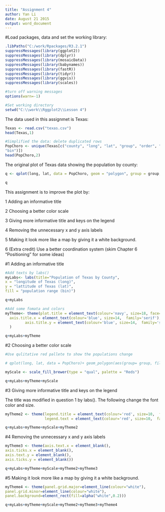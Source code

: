 ---
title: "Assignment 4"
author: Yan Li
date: August 21 2015
output: word_document
---

#Load packages, data and set the working library:

```{r}
.libPaths("C:/work/Rpackages/R3.2.1")
suppressMessages(library(ggplot2))
suppressMessages(library(dplyr))
suppressMessages(library(mosaicData))
suppressMessages(library(babynames))
suppressMessages(library(fastR))
suppressMessages(library(tidyr))
suppressMessages(library(ggvis))
suppressMessages(library(scales))

#turn off warning messages
options(warn=-1)

#Set working directory
setwd("C:\\work\\Rggplot2\\Lesson 4")
```

The data used in this assignmet is Texas:

```{r}
Texas <- read.csv("texas.csv")
head(Texas,1)

#Simplified the data: delete duplicated rows
PopChoro <- unique(Texas[c("county", "long", "lat", "group", "order", "population", 
"bin")])
head(PopChoro,2)

```


The original plot of Texas data showing the population by county:

```{r qplot1, fig.width = 10, fig.height = 8, message=FALSE}
q <- qplot(long, lat, data = PopChoro, geom = "polygon", group = group, fill = bin)

q
```

This assignment is to improve the plot by:

1 Adding an informative title

2 Choosing a better color scale

3 Giving more informative title and keys on     the legend

4 Removing the unnecessary x and y axis labels

5 Making it look more like a map by giving it a white background.

6 (Extra credit) Use a better coordination system (skim Chapter 6 "Positioning" for some ideas)

#1 Adding an informative title

```{r qplot2, fig.width = 10, fig.height = 8, message=FALSE}
#Add texts by labs()
myLabs<- labs(title="Population of Texas by County",
x = "longitude of Texas (long)",
y = "lattitude of Texas (lat)",
fill = "population range (bin)")

q+myLabs

#Add some fomata and colors
myTheme<- theme(plot.title = element_text(colour='navy', size=18, face='bold', family='serif'),
  axis.title.x = element_text(colour='blue', size=14,  family='serif'),
         axis.title.y = element_text(colour='blue', size=14,  family='serif')
  )

q+myLabs+myTheme
```

#2 Choosing a better color scale

```{r qplot3, fig.width = 10, fig.height = 8, message=FALSE}
#Use qulitative red pallete to show the populations change

# qplot(long, lat, data = PopChoro)+ geom_polygon(aes(group= group, fill = bin))+scale_fill_brewer(type = "qual")

myScale <- scale_fill_brewer(type = "qual", palette = "Reds")

q+myLabs+myTheme+myScale
```

#3 Giving more informative title and keys on the legend

The title was modified in question 1 by labs(). The following change the font color and size.

```{r qplot4, fig.width = 10, fig.height = 8, message=FALSE}

myTheme2 <- theme(legend.title = element_text(colour='red', size=10,  family='serif'),
                  legend.text = element_text(colour='red', size=10,  family='serif'))

q+myLabs+myTheme+myScale+myTheme2
```

#4 Removing the unnecessary x and y axis labels

```{r qplot5, fig.width = 10, fig.height = 8, message=FALSE}

myTheme3 <- theme(axis.text.x = element_blank(),
axis.ticks.x = element_blank(),
axis.text.y = element_blank(),
axis.ticks.y = element_blank())

q+myLabs+myTheme+myScale+myTheme2+myTheme3
```

#5 Making it look more like a map by giving it a white background.

```{r qplot6, fig.width = 10, fig.height = 8, message=FALSE}
myTheme4 <- theme(panel.grid.major=element_line(colour="white"),
panel.grid.minor=element_line(colour="white"),
panel.background=element_rect(fill=alpha("white",0.2)))

q+myLabs+myTheme+myScale+myTheme2+myTheme3+myTheme4
```
